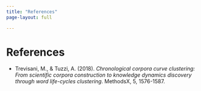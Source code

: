 ```yaml
---
title: "References"
page-layout: full

---
```


# References

- Trevisani, M., & Tuzzi, A. (2018). *Chronological corpora curve clustering: From scientific corpora construction to knowledge dynamics discovery through word life-cycles clustering*. MethodsX, 5, 1576-1587.
